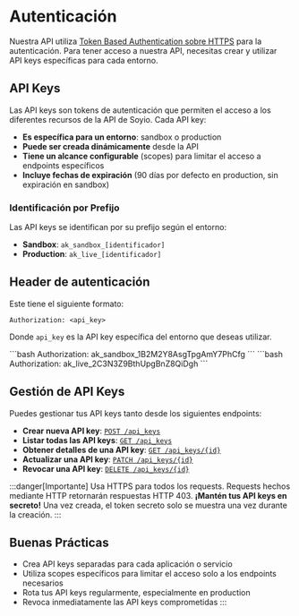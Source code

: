 
# Autenticación

Nuestra API utiliza [Token Based Authentication sobre HTTPS](https://datatracker.ietf.org/doc/html/rfc6750) para la autenticación. Para tener acceso a nuestra API, necesitas crear y utilizar API keys específicas para cada entorno.

## API Keys

Las API keys son tokens de autenticación que permiten el acceso a los diferentes recursos de la API de Soyio. Cada API key:

- **Es específica para un entorno**: sandbox o production
- **Puede ser creada dinámicamente** desde la API
- **Tiene un alcance configurable** (scopes) para limitar el acceso a endpoints específicos
- **Incluye fechas de expiración** (90 días por defecto en production, sin expiración en sandbox)

### Identificación por Prefijo

Las API keys se identifican por su prefijo según el entorno:

- **Sandbox**: `ak_sandbox_[identificador]`
- **Production**: `ak_live_[identificador]`

## Header de autenticación

Este tiene el siguiente formato:

`Authorization: <api_key>`

Donde `api_key` es la API key específica del entorno que deseas utilizar.

<Tabs>
  <TabItem value="sandbox" label="Ejemplo para Sandbox">
    ```bash
    Authorization: ak_sandbox_1B2M2Y8AsgTpgAmY7PhCfg
    ```
  </TabItem>
  <TabItem value="production" label="Ejemplo para Production">
    ```bash
    Authorization: ak_live_2C3N3Z9BthUpgBnZ8QiDgh
    ```
  </TabItem>
</Tabs>


## Gestión de API Keys

Puedes gestionar tus API keys tanto desde los siguientes endpoints:

- **Crear nueva API key**: [`POST /api_keys`](./resources/create-api-key.api.mdx)
- **Listar todas las API keys**: [`GET /api_keys`](./resources/index-api-keys.api.mdx)
- **Obtener detalles de una API key**: [`GET /api_keys/{id}`](./resources/get-api-key.api.mdx)
- **Actualizar una API key**: [`PATCH /api_keys/{id}`](./resources/update-api-key.api.mdx)
- **Revocar una API key**: [`DELETE /api_keys/{id}`](./resources/delete-api-key.api.mdx)

:::danger[Importante]
Usa HTTPS para todos los requests. Requests hechos mediante HTTP retornarán respuestas HTTP 403. **¡Mantén tus API keys en secreto!** Una vez creada, el token secreto solo se muestra una vez durante la creación.
:::

## Buenas Prácticas

- Crea API keys separadas para cada aplicación o servicio
- Utiliza scopes específicos para limitar el acceso solo a los endpoints necesarios
- Rota tus API keys regularmente, especialmente en production
- Revoca inmediatamente las API keys comprometidas
:::
